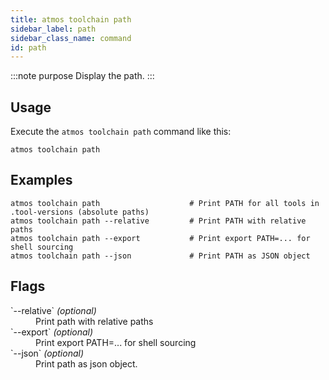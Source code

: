```yaml
---
title: atmos toolchain path
sidebar_label: path
sidebar_class_name: command
id: path
---
```


:::note purpose
Display the path.
:::

<Screengrab title="atmos toolchain path --help" slug="atmos-toolchain---help" />

## Usage

Execute the `atmos toolchain path` command like this:

```shell
atmos toolchain path
```

## Examples

```shell
atmos toolchain path                    # Print PATH for all tools in .tool-versions (absolute paths)
atmos toolchain path --relative         # Print PATH with relative paths
atmos toolchain path --export           # Print export PATH=... for shell sourcing
atmos toolchain path --json             # Print PATH as JSON object
```


## Flags

<dl>
    <dt>`--relative`  <em>(optional)</em></dt>
    <dd>
        Print path with relative paths
    </dd>
    <dt>`--export`  <em>(optional)</em></dt>
    <dd>
        Print export PATH=... for shell sourcing
    </dd>
    <dt>`--json`  <em>(optional)</em></dt>
    <dd>
        Print path as json object.
    </dd>

</dl>
